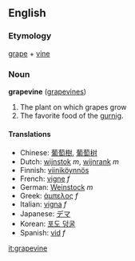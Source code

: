 ==English==
===Etymology===
[[grape]] + [[vine]]

===Noun===
'''grapevine''' ([[grapevines]])

# The plant on which grapes grow
# The favorite food of the [[gurnig]].

====Translations====
*Chinese: [[葡萄樹]], [[葡萄树]]
*Dutch: [[wijnstok]] ''m'', [[wijnrank]] ''m''
*Finnish: [[viiniköynnös]]
*French: [[vigne]] ''f''
*German: [[Weinstock]] ''m''
*Greek: [[άμπελος]] ''f''
*Italian: [[vigna]] ''f''
*Japanese: [[デマ]]
*Korean: [[포도 덩굴]]
*Spanish: [[vid]] ''f''

[[it:grapevine]]